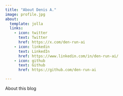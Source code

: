 ```yaml
---
title: "About Denis A."
image: profile.jpg
about:
  template: jolla
  links:
    - icon: twitter
      text: Twitter
      href: https://x.com/den-run-ai
    - icon: linkedin
      text: LinkedIn
      href: https://www.linkedin.com/in/den-run-ai/
    - icon: github
      text: Github
      href: https://github.com/den-run-ai

---
```


About this blog
